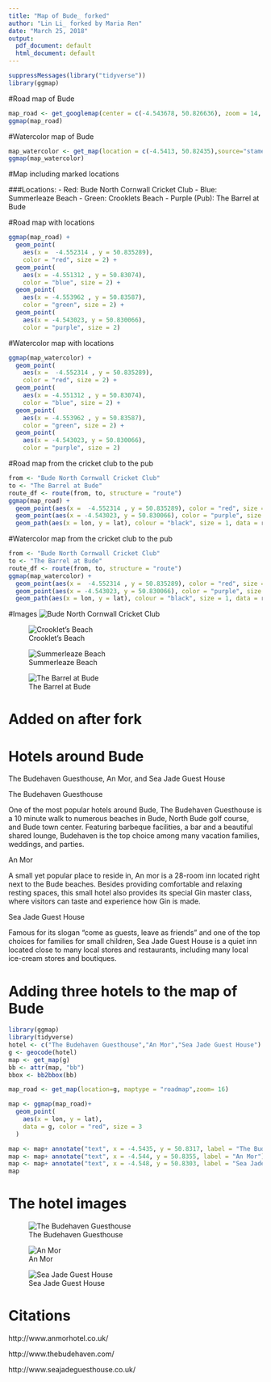 ```yaml
---
title: "Map of Bude_ forked"
author: "Lin Li_ forked by Maria Ren"
date: "March 25, 2018"
output:
  pdf_document: default
  html_document: default
---
```



```r
suppressMessages(library("tidyverse"))
library(ggmap)
```

#Road map of Bude 
```r
map_road <- get_googlemap(center = c(-4.543678, 50.826636), zoom = 14, maptype = "roadmap")
ggmap(map_road)
```

#Watercolor map of Bude 
```r
map_watercolor <- get_map(location = c(-4.5413, 50.82435),source="stamen", zoom = 14, maptype = "watercolor")
ggmap(map_watercolor)
```

#Map including marked locations

###Locations: 
- Red: Bude North Cornwall Cricket Club 
- Blue: Summerleaze Beach 
- Green: Crooklets Beach
- Purple (Pub): The Barrel at Bude

#Road map with locations
```r
ggmap(map_road) +
  geom_point(
    aes(x =  -4.552314 , y = 50.835289),
    color = "red", size = 2) +
  geom_point(
    aes(x = -4.551312 , y = 50.83074),
    color = "blue", size = 2) +
  geom_point(
    aes(x = -4.553962 , y = 50.83587),
    color = "green", size = 2) +
  geom_point(
    aes(x = -4.543023, y = 50.830066),
    color = "purple", size = 2)
```

#Watercolor map with locations
```r
ggmap(map_watercolor) +
  geom_point(
    aes(x =  -4.552314 , y = 50.835289),
    color = "red", size = 2) +
  geom_point(
    aes(x = -4.551312 , y = 50.83074),
    color = "blue", size = 2) +
  geom_point(
    aes(x = -4.553962 , y = 50.83587),
    color = "green", size = 2) +
  geom_point(
    aes(x = -4.543023, y = 50.830066),
    color = "purple", size = 2)
```

#Road map from the cricket club to the pub 
```r
from <- "Bude North Cornwall Cricket Club"
to <- "The Barrel at Bude"
route_df <- route(from, to, structure = "route")
ggmap(map_road) + 
  geom_point(aes(x =  -4.552314 , y = 50.835289), color = "red", size = 2) +
  geom_point(aes(x = -4.543023, y = 50.830066), color = "purple", size = 2) +
  geom_path(aes(x = lon, y = lat), colour = "black", size = 1, data = route_df, lineend = "round")
```

#Watercolor map from the cricket club to the pub 
```r
from <- "Bude North Cornwall Cricket Club"
to <- "The Barrel at Bude"
route_df <- route(from, to, structure = "route")
ggmap(map_watercolor) + 
  geom_point(aes(x =  -4.552314 , y = 50.835289), color = "red", size = 2) +
  geom_point(aes(x = -4.543023, y = 50.830066), color = "purple", size = 2) +
  geom_path(aes(x = lon, y = lat), colour = "black", size = 1, data = route_df, lineend = "round")
```


#Images
![Bude North Cornwall Cricket Club](cricket.jpg)



![Crooklet's Beach](crooklets.jpg)



![Summerleaze Beach](summerleaze_beach.jpg)



![The Barrel at Bude](barrel.jpg)










\newpage

# Added on after fork
# Hotels around Bude

The Budehaven Guesthouse, An Mor, and Sea Jade Guest House


The Budehaven Guesthouse 


One of the most popular hotels around Bude, The Budehaven Guesthouse is a 10 minute walk to numerous beaches in Bude, North Bude golf course, and Bude town center. Featuring barbeque facilities, a bar and a beautiful shared lounge, Budehaven is the top choice among many vacation families, weddings, and parties. 





An Mor 


A small yet popular place to reside in, An mor is a 28-room inn located right next to the Bude beaches. Besides providing comfortable and relaxing resting spaces, this small hotel also provides its special Gin master class, where visitors can taste and experience how Gin is made.



Sea Jade Guest House 


Famous for its slogan "come as guests, leave as friends" and one of the top choices for families for small children, Sea Jade Guest House is a quiet inn located close to many local stores and restaurants, including many local ice-cream stores and boutiques. 



\newpage


# Adding three hotels to the map of Bude
```r
library(ggmap)
library(tidyverse)
hotel <- c("The Budehaven Guesthouse","An Mor","Sea Jade Guest House")
g <- geocode(hotel)
map <- get_map(g)
bb <- attr(map, "bb")
bbox <- bb2bbox(bb)

map_road <- get_map(location=g, maptype = "roadmap",zoom= 16)

map <- ggmap(map_road)+
  geom_point(
    aes(x = lon, y = lat),
    data = g, color = "red", size = 3
  )

map <- map+ annotate("text", x = -4.5435, y = 50.8317, label = "The Budehaven Guesthouse")
map <- map+ annotate("text", x = -4.544, y = 50.8355, label = "An Mor")
map <- map+ annotate("text", x = -4.548, y = 50.8303, label = "Sea Jade Guest House")
map
```



\newpage

# The hotel images 


![The Budehaven Guesthouse](Bude Haven Guest House.jpg)


![An Mor](An Mor Hotel.jpg)


![Sea Jade Guest House](Sea Jade Guest House.jpg)





\newpage



# Citations

http://www.anmorhotel.co.uk/

http://www.thebudehaven.com/

http://www.seajadeguesthouse.co.uk/

